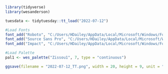 ```r
library(tidyverse)
library(wesanderson)
```

```r
tuesdata <- tidytuesday::tt_load("2022-07-12")

#Load Fonts
font_add("Roboto", "C:/Users/HDailey/AppData/Local/Microsoft/Windows/Fonts/Roboto-Regular.ttf", "C:/Users/HDailey/AppData/Local/Microsoft/Windows/Fonts/Roboto-Bold.ttf")
font_add("Source Sans Pro", "C:/Users/HDailey/AppData/Local/Microsoft/Windows/Fonts/SourceSansPro-Regular.ttf", "C:/Users/HDailey/AppData/Local/Microsoft/Windows/Fonts/SourceSansPro-Bold.ttf")
font_add("Impact", "C:/Users/HDailey/AppData/Local/Microsoft/Windows/Fonts/Impact.ttf")

#Load Palette
pal1 <- wes_palette("Zissou1", 7, type = "continuous")
```

```r

ggsave(filename = "2022-07-12_TT.png", width = 20, height = 9, unit = "in")
```
